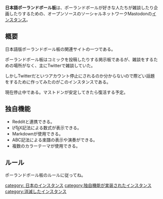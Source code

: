 '''日本語ポーランドボール板'''は、ポーランドボールが好きな人たちが雑談したり企画したりするための、オープンソースのソーシャルネットワークMastodonの[[インスタンス]]。
{{Infobox instance
| Name          = 日本語ポーランドボール板
| Domain        = https://lordinateur.tech/
| Admin         = {{account|instance=lordinateur.tech|user=@polandball_ja|link=true}}
| Country       = なし
| Start         = 2017年7月28日
| Kifu          = なし
| Alias         = なし
}}
== 概要 ==

日本語版ポーランドボール板の関連サイトの一つである。

ポーランドボール板はコミックを投稿したりする掲示板であるが、雑談をするための場所がなく、主にTwitterで雑談していた。

しかしTwitterだといつアカウント停止にされるのか分からないので際どい話題をするために作ってみたのがこのインスタンスである。

現在停止中である。マストドンが安定してきたら復活する予定。

== 独自機能 ==
*Redditと連携できる。
*L<span style="text-transform: uppercase; font-size: 70%; margin-left: -0.36em; vertical-align: 0.3em; line-height: 0; margin-right: -0.15em">a</span>T<span style="text-transform: uppercase; margin-left: -0.1667em; vertical-align: -0.5ex; line-height: 0; margin-right: -0.125em">e</span>X<noinclude>記法による数式が表示できる。
*Markdownが使用できる。
*ABC記法による楽譜の表示や演奏ができる。
*複数のカラーテーマが使用できる。

== ルール ==
ポーランドボール板のルールに従ってね。

{{DEFAULTSORT:ほーらんとほーるはん}}
[[category: 日本のインスタンス]]
[[category:独自機能が実装されたインスタンス]]
[[category:消滅したインスタンス]]